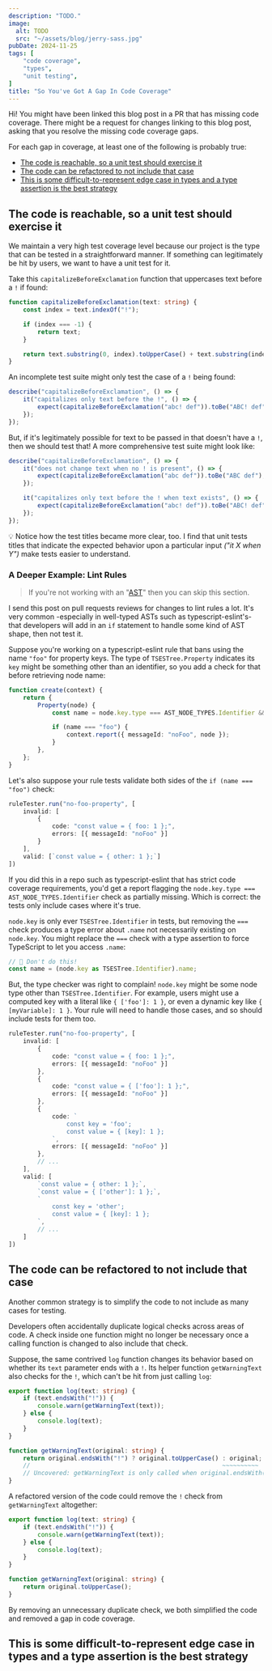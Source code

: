 ```yaml
---
description: "TODO."
image:
  alt: TODO
  src: "~/assets/blog/jerry-sass.jpg"
pubDate: 2024-11-25
tags: [
	"code coverage",
	"types",
	"unit testing",
]
title: "So You've Got A Gap In Code Coverage"
---
```


Hi!
You might have been linked this blog post in a PR that has missing code coverage.
There might be a request for changes linking to this blog post, asking that you resolve the missing code coverage gaps.

For each gap in coverage, at least one of the following is probably true:

- [The code is reachable, so a unit test should exercise it](#the-code-is-reachable-so-a-unit-test-should-exercise-it)
- [The code can be refactored to not include that case](#the-code-can-be-refactored-to-not-include-that-case)
- [This is some difficult-to-represent edge case in types and a type assertion is the best strategy]()

## The code is reachable, so a unit test should exercise it

We maintain a very high test coverage level because our project is the type that can be tested in a straightforward manner.
If something can legitimately be hit by users, we want to have a unit test for it.

Take this `capitalizeBeforeExclamation` function that uppercases text before a `!` if found:

```ts
function capitalizeBeforeExclamation(text: string) {
	const index = text.indexOf("!");

	if (index === -1) {
		return text;
	}

	return text.substring(0, index).toUpperCase() + text.substring(index);
}
```

An incomplete test suite might only test the case of a `!` being found:

```ts
describe("capitalizeBeforeExclamation", () => {
	it("capitalizes only text before the !", () => {
		expect(capitalizeBeforeExclamation("abc! def")).toBe("ABC! def");
	});
});
```

But, if it's legitimately possible for text to be passed in that doesn't have a `!`, then we should test that!
A more comprehensive test suite might look like:

```ts
describe("capitalizeBeforeExclamation", () => {
	it("does not change text when no ! is present", () => {
		expect(capitalizeBeforeExclamation("abc def")).toBe("ABC def");
	});

	it("capitalizes only text before the ! when text exists", () => {
		expect(capitalizeBeforeExclamation("abc! def")).toBe("ABC! def");
	});
});
```

💡 Notice how the test titles became more clear, too.
I find that unit tests titles that indicate the expected behavior upon a particular input _("it X when Y")_ make tests easier to understand.

### A Deeper Example: Lint Rules

> If you're not working with an "[AST](https://typescript-eslint.io/blog/asts-and-typescript-eslint)" then you can skip this section.

I send this post on pull requests reviews for changes to lint rules a lot.
It's very common -especially in well-typed ASTs such as typescript-eslint's- that developers will add in an `if` statement to handle some kind of AST shape, then not test it.

Suppose you're working on a typescript-eslint rule that bans using the name `"foo"` for property keys.
The type of `TSESTree.Property` indicates its `key` might be something other than an identifier, so you add a check for that before retrieving node name:

```ts
function create(context) {
	return {
		Property(node) {
			const name = node.key.type === AST_NODE_TYPES.Identifier && node.key.name;

			if (name === "foo") {
				context.report({ messageId: "noFoo", node });
			}
		},
	};
}
```

Let's also suppose your rule tests validate both sides of the `if (name === "foo")` check:

```ts
ruleTester.run("no-foo-property", [
	invalid: [
		{
			code: "const value = { foo: 1 };",
			errors: [{ messageId: "noFoo" }]
		}
	],
	valid: [`const value = { other: 1 };`]
])
```

If you did this in a repo such as typescript-eslint that has strict code coverage requirements, you'd get a report flagging the `node.key.type === AST_NODE_TYPES.Identifier` check as partially missing.
Which is correct: the tests only include cases where it's true.

`node.key` is only ever `TSESTree.Identifier` in tests, but removing the `===` check produces a type error about `.name` not necessarily existing on `node.key`.
You might replace the `===` check with a type assertion to force TypeScript to let you access `.name`:

```ts
// 🛑 Don't do this!
const name = (node.key as TSESTree.Identifier).name;
```

But, the type checker was right to complain!
`node.key` might be some node type other than `TSESTree.Identifier`.
For example, users might use a computed key with a literal like `{ ['foo']: 1 }`, or even a dynamic key like `{ [myVariable]: 1 }`.
Your rule will need to handle those cases, and so should include tests for them too.

```ts
ruleTester.run("no-foo-property", [
	invalid: [
		{
			code: "const value = { foo: 1 };",
			errors: [{ messageId: "noFoo" }]
		},
		{
			code: "const value = { ['foo']: 1 };",
			errors: [{ messageId: "noFoo" }]
		},
		{
			code: `
				const key = 'foo';
				const value = { [key]: 1 };
			`,
			errors: [{ messageId: "noFoo" }]
		},
		// ...
	],
	valid: [
		`const value = { other: 1 };`,
		`const value = { ['other']: 1 };`,
		`
			const key = 'other';
			const value = { [key]: 1 };
		`,
		// ...
	]
])
```

## The code can be refactored to not include that case

Another common strategy is to simplify the code to not include as many cases for testing.

Developers often accidentally duplicate logical checks across areas of code.
A check inside one function might no longer be necessary once a calling function is changed to also include that check.

Suppose, the same contrived `log` function changes its behavior based on whether its `text` parameter ends with a `!`.
Its helper function `getWarningText` also checks for the `!`, which can't be hit from just calling `log`:

```ts
export function log(text: string) {
	if (text.endsWith("!")) {
		console.warn(getWarningText(text));
	} else {
		console.log(text);
	}
}

function getWarningText(original: string) {
	return original.endsWith("!") ? original.toUpperCase() : original;
	//                                                     ~~~~~~~~~~
	// Uncovered: getWarningText is only called when original.endsWith("!")
}
```

A refactored version of the code could remove the `!` check from `getWarningText` altogether:

```ts
export function log(text: string) {
	if (text.endsWith("!")) {
		console.warn(getWarningText(text));
	} else {
		console.log(text);
	}
}

function getWarningText(original: string) {
	return original.toUpperCase();
}
```

By removing an unnecessary duplicate check, we both simplified the code and removed a gap in code coverage.

## This is some difficult-to-represent edge case in types and a type assertion is the best strategy
